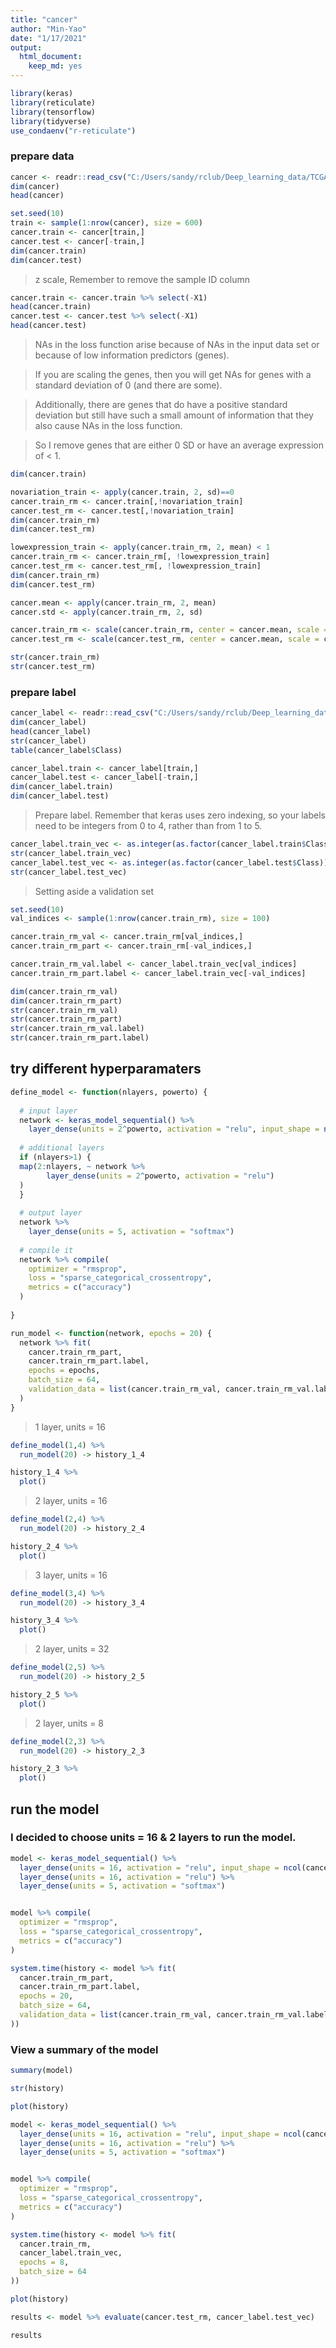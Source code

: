 ```yaml
---
title: "cancer"
author: "Min-Yao"
date: "1/17/2021"
output: 
  html_document: 
    keep_md: yes
---
```


```r
library(keras)
library(reticulate)
library(tensorflow)
library(tidyverse)
use_condaenv("r-reticulate")
```

### prepare data

```r
cancer <- readr::read_csv("C:/Users/sandy/rclub/Deep_learning_data/TCGA-PANCAN-HiSeq-801x20531/data.csv")
dim(cancer)
head(cancer)
```

```r
set.seed(10)
train <- sample(1:nrow(cancer), size = 600)
cancer.train <- cancer[train,]
cancer.test <- cancer[-train,]
dim(cancer.train)
dim(cancer.test)
```

> z scale, Remember to remove the sample ID column

```r
cancer.train <- cancer.train %>% select(-X1)
head(cancer.train)
cancer.test <- cancer.test %>% select(-X1)
head(cancer.test)
```

> NAs in the loss function arise because of NAs in the input data set or because of low information predictors (genes).

> If you are scaling the genes, then you will get NAs for genes with a standard deviation of 0 (and there are some).

> Additionally, there are genes that do have a positive standard deviation but still have such a small amount of information that they also cause NAs in the loss function.

> So I remove genes that are either 0  SD or have an average expression of < 1.

```r
dim(cancer.train)

novariation_train <- apply(cancer.train, 2, sd)==0
cancer.train_rm <- cancer.train[,!novariation_train]
cancer.test_rm <- cancer.test[,!novariation_train]
dim(cancer.train_rm)
dim(cancer.test_rm)

lowexpression_train <- apply(cancer.train_rm, 2, mean) < 1
cancer.train_rm <- cancer.train_rm[, !lowexpression_train]
cancer.test_rm <- cancer.test_rm[, !lowexpression_train]
dim(cancer.train_rm)
dim(cancer.test_rm)
```

```r
cancer.mean <- apply(cancer.train_rm, 2, mean)
cancer.std <- apply(cancer.train_rm, 2, sd)

cancer.train_rm <- scale(cancer.train_rm, center = cancer.mean, scale = cancer.std)
cancer.test_rm <- scale(cancer.test_rm, center = cancer.mean, scale = cancer.std)

str(cancer.train_rm)
str(cancer.test_rm)
```


### prepare label

```r
cancer_label <- readr::read_csv("C:/Users/sandy/rclub/Deep_learning_data/TCGA-PANCAN-HiSeq-801x20531/labels.csv")
dim(cancer_label)
head(cancer_label)
str(cancer_label)
table(cancer_label$Class)
```

```r
cancer_label.train <- cancer_label[train,]
cancer_label.test <- cancer_label[-train,]
dim(cancer_label.train)
dim(cancer_label.test)
```

> Prepare label. Remember that keras uses zero indexing, so your labels need to be integers from 0 to 4, rather than from 1 to 5.


```r
cancer_label.train_vec <- as.integer(as.factor(cancer_label.train$Class)) -1
str(cancer_label.train_vec)
cancer_label.test_vec <- as.integer(as.factor(cancer_label.test$Class)) -1
str(cancer_label.test_vec)
```

> Setting aside a validation set

```r
set.seed(10)
val_indices <- sample(1:nrow(cancer.train_rm), size = 100)

cancer.train_rm_val <- cancer.train_rm[val_indices,]
cancer.train_rm_part <- cancer.train_rm[-val_indices,]

cancer.train_rm_val.label <- cancer_label.train_vec[val_indices]
cancer.train_rm_part.label <- cancer_label.train_vec[-val_indices]

dim(cancer.train_rm_val)
dim(cancer.train_rm_part)
str(cancer.train_rm_val)
str(cancer.train_rm_part)
str(cancer.train_rm_val.label)
str(cancer.train_rm_part.label)
```

## try different hyperparamaters

```r
define_model <- function(nlayers, powerto) {
  
  # input layer
  network <- keras_model_sequential() %>% 
    layer_dense(units = 2^powerto, activation = "relu", input_shape = ncol(cancer.train_rm) ) 
  
  # additional layers
  if (nlayers>1) {
  map(2:nlayers, ~ network %>% 
        layer_dense(units = 2^powerto, activation = "relu")
  )
  }
  
  # output layer
  network %>% 
    layer_dense(units = 5, activation = "softmax")
  
  # compile it
  network %>% compile(
    optimizer = "rmsprop",
    loss = "sparse_categorical_crossentropy",
    metrics = c("accuracy")
  )
  
}
```

```r
run_model <- function(network, epochs = 20) {
  network %>% fit(
    cancer.train_rm_part,
    cancer.train_rm_part.label,
    epochs = epochs,
    batch_size = 64,
    validation_data = list(cancer.train_rm_val, cancer.train_rm_val.label)
  )
}
```

> 1 layer, units = 16

```r
define_model(1,4) %>%
  run_model(20) -> history_1_4

history_1_4 %>%
  plot()

```

> 2 layer, units = 16

```r
define_model(2,4) %>%
  run_model(20) -> history_2_4

history_2_4 %>%
  plot()

```

> 3 layer, units = 16

```r
define_model(3,4) %>%
  run_model(20) -> history_3_4

history_3_4 %>%
  plot()

```

> 2 layer, units = 32

```r
define_model(2,5) %>%
  run_model(20) -> history_2_5

history_2_5 %>%
  plot()

```

> 2 layer, units = 8

```r
define_model(2,3) %>%
  run_model(20) -> history_2_3

history_2_3 %>%
  plot()

```

## run the model

### I decided to choose units = 16 & 2 layers to run the model.

```r
model <- keras_model_sequential() %>% 
  layer_dense(units = 16, activation = "relu", input_shape = ncol(cancer.train_rm) ) %>% 
  layer_dense(units = 16, activation = "relu") %>% 
  layer_dense(units = 5, activation = "softmax")


model %>% compile(
  optimizer = "rmsprop",
  loss = "sparse_categorical_crossentropy",
  metrics = c("accuracy")
)

system.time(history <- model %>% fit(
  cancer.train_rm_part,
  cancer.train_rm_part.label,
  epochs = 20,
  batch_size = 64,
  validation_data = list(cancer.train_rm_val, cancer.train_rm_val.label)
))
```

### View a summary of the model

```r
summary(model)
```

```r
str(history)
```

```r
plot(history)
```
```r
model <- keras_model_sequential() %>% 
  layer_dense(units = 16, activation = "relu", input_shape = ncol(cancer.train_rm) ) %>% 
  layer_dense(units = 16, activation = "relu") %>% 
  layer_dense(units = 5, activation = "softmax")


model %>% compile(
  optimizer = "rmsprop",
  loss = "sparse_categorical_crossentropy",
  metrics = c("accuracy")
)

system.time(history <- model %>% fit(
  cancer.train_rm,
  cancer_label.train_vec,
  epochs = 8,
  batch_size = 64
))
```

```r
plot(history)
```

```r
results <- model %>% evaluate(cancer.test_rm, cancer_label.test_vec)

results
```
